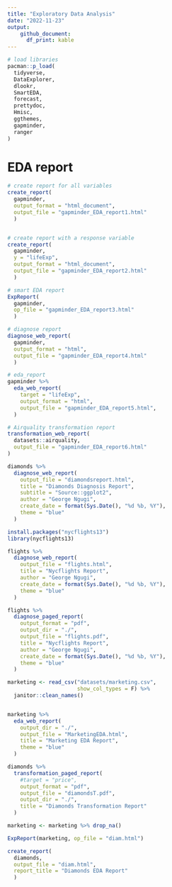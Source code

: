```yaml
---
title: "Exploratory Data Analysis"
date: "2022-11-23"
output: 
    github_document:
      df_print: kable
---
```


```r
# load libraries
pacman::p_load(
  tidyverse,
  DataExplorer,
  dlookr,
  SmartEDA,
  forecast,
  prettydoc,
  Hmisc,
  ggthemes,
  gapminder,
  ranger
)


```


# EDA report
```r
# create report for all variables
create_report(
  gapminder, 
  output_format = "html_document",
  output_file = "gapminder_EDA_report1.html"
  )


# create report with a response variable
create_report(
  gapminder, 
  y = "lifeExp", 
  output_format = "html_document",
  output_file = "gapminder_EDA_report2.html"
  )
```

```r
# smart EDA report
ExpReport(
  gapminder,
  op_file = "gapminder_EDA_report3.html"
  )

# diagnose report
diagnose_web_report(
  gapminder,
  output_format = "html",
  output_file = "gapminder_EDA_report4.html"
  )

# eda_report
gapminder %>% 
  eda_web_report(
    target = "lifeExp",
    output_format = "html",
    output_file = "gapminder_EDA_report5.html",
  )

# Airquality transformation report
transformation_web_report(
  datasets::airquality,
  output_file = "gapminder_EDA_report6.html"
)
```





```r
diamonds %>% 
  diagnose_web_report(
    output_file = "diamondsreport.html",
    title = "Diamonds Diagnosis Report",
    subtitle = "Source::ggplot2",
    author = "George Ngugi",
    create_date = format(Sys.Date(), "%d %b, %Y"),
    theme = "blue"
  )

```


```r
install.packages("nycflights13")
library(nycflights13)

flights %>% 
  diagnose_web_report(
    output_file = "flights.html",
    title = "Nycflights Report",
    author = "George Ngugi",
    create_date = format(Sys.Date(), "%d %b, %Y"),
    theme = "blue"
  )
```


```r
flights %>% 
  diagnose_paged_report(
    output_format = "pdf",
    output_dir = "./",
    output_file = "flights.pdf",
    title = "Nycflights Report",
    author = "George Ngugi",
    create_date = format(Sys.Date(), "%d %b, %Y"),
    theme = "blue"
  )
```


```r
marketing <- read_csv("datasets/marketing.csv",
                      show_col_types = F) %>% 
  janitor::clean_names()


marketing %>% 
  eda_web_report(
    output_dir = "./",
    output_file = "MarketingEDA.html",
    title = "Marketing EDA Report",
    theme = "blue"
  )
```



```r
diamonds %>% 
  transformation_paged_report(
    #target = "price",
    output_format = "pdf",
    output_file = "diamondsT.pdf",
    output_dir = "./",
    title = "Diamonds Transformation Report"
  )
```


```r
marketing <- marketing %>% drop_na()

ExpReport(marketing, op_file = "diam.html")

create_report(
  diamonds, 
  output_file = "diam.html", 
  report_title = "Diamonds EDA Report"
  )
```








